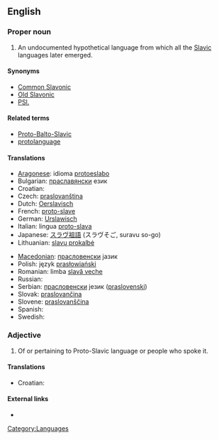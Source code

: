 ==English==

{{wikipedia}}

===Proper noun===
{{en-proper noun|sg=[[proto|Proto]]-[[Slavic]]}}

# An undocumented hypothetical language from which all the [[Slavic]] languages later emerged.

====Synonyms====
* [[Common Slavonic]]
* [[Old Slavonic]]
* [[PSl.]]

====Related terms====
* [[Proto-Balto-Slavic]]
* [[protolanguage]]

====Translations====
{{trans-top|Proto-Slavic}}
* [[Aragonese]]: idioma [[protoeslabo]] {{m}}
* Bulgarian: [[праславянски]] език {{m}}
* Croatian: {{t|hr|praslavenski jezik|alt=prȁslavēnskī jèzik|m}}
* Czech: [[praslovanština]] {{f}}
* Dutch: [[Oerslavisch]]
* French: [[proto-slave]] {{m}}
* German: [[Urslawisch]] {{n}}
* Italian: lingua [[proto-slava]] {{f}}
* Japanese: [[スラヴ祖語]] (スラヴそご, suravu so-go)
* Lithuanian: [[slavų prokalbė]]
{{trans-mid}}
* [[Macedonian]]: [[прасловенски]] јазик {{m}}
* Polish: język [[prasłowiański]] {{m}}
* Romanian: limba [[slavă veche]] {{f}}
* Russian: {{t|ru|праславянский язык|tr=praslavjánkij jazýk|m}}
* Serbian: [[прасловенски]] језик ([[praslovenski]]) {{m}}
* Slovak: [[praslovančina]] {{f}}
* Slovene: [[praslovanščina]] {{f}}
* Spanish: {{t|es|protoeslavo|m}}
* Swedish: {{t|sv|samslaviska|c}}
{{trans-bottom}}

===Adjective===
{{en-adj|-}}

# Of or pertaining to Proto-Slavic language or people who spoke it.

====Translations====
{{trans-top|of or pertaining to Proto-Slavic language or people who spoke it}}
* Croatian: {{t|hr|praslavenski|alt=prȁslavēnskī}}
{{trans-mid}}
{{trans-bottom}}

====External links====
* {{pedialite|Proto-Slavic language}}

[[Category:Languages]]